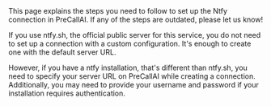 
<Info>
    This page explains the steps you need to follow to set up the Ntfy
    connection in PreCallAI. If any of the steps are outdated, please let us know!
</Info>

If you use ntfy.sh, the official public server for this service, you do not need to set up a connection with a custom configuration. It's enough to create one with the default server URL.

However, if you have a ntfy installation, that's different than ntfy.sh, you need to specify your server URL on PreCallAI while creating a connection. Additionally, you may need to provide your username and password if your installation requires authentication.
